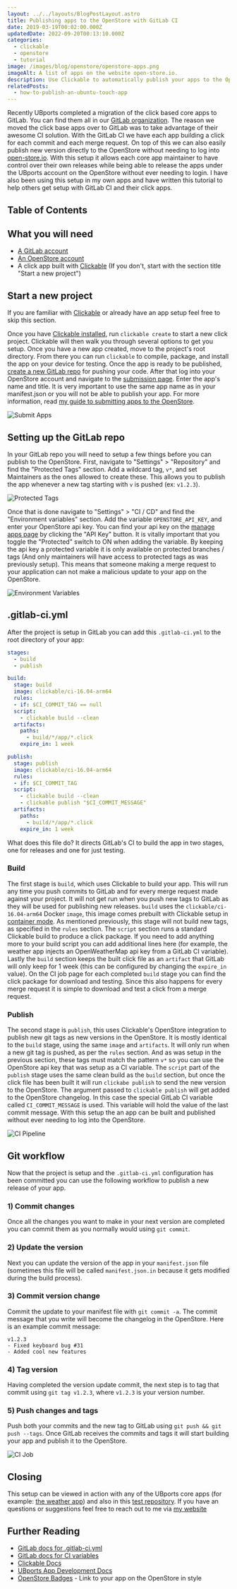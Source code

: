 ```yaml
---
layout: ../../layouts/BlogPostLayout.astro
title: Publishing apps to the OpenStore with GitLab CI
date: 2019-03-19T00:02:00.000Z
updatedDate: 2022-09-20T00:13:10.000Z
categories:
  - clickable
  - openstore
  - tutorial
image: /images/blog/openstore/openstore-apps.png
imageAlt: A list of apps on the website open-store.io.
description: Use Clickable to automatically publish your apps to the OpenStore.
relatedPosts:
  - how-to-publish-an-ubuntu-touch-app
---
```


Recently UBports completed a migration of the click based core apps to GitLab.
You can find them all in our [GitLab organization](https://gitlab.com/ubports/development/apps).
The reason we moved the click base apps over to GitLab was to take advantage of their awesome CI solution.
With the GitLab CI we have each app building a click for each commit and each merge request. On top of this we can also
easily publish new version directly to the OpenStore without needing to log into [open-store.io](https://open-store.io/).
With this setup it allows each core app maintainer to have control over their own releases while being able to release the
apps under the UBports account on the OpenStore without ever needing to login. I have also been using this setup in my own
apps and have written this tutorial to help others get setup with GitLab CI and their click apps.

## Table of Contents

## What you will need

- [A GitLab account](https://gitlab.com/users/sign_in)
- [An OpenStore account](https://open-store.io/login)
- A click app built with [Clickable](http://clickable-ut.dev/en/latest/) (If you don't, start with the section title "Start a new project")

## Start a new project

If you are familiar with [Clickable](http://clickable-ut.dev/en/latest/) or already have an app setup feel free to skip this section.

Once you have [Clickable installed](http://clickable-ut.dev/en/latest/install.html), run `clickable create` to start a new click project.
Clickable will then walk you through several options to get you setup. Once you have a new app created, move to the project's root directory.
From there you can run `clickable` to compile, package, and install the app on your device for testing.
Once the app is ready to be published, [create a new GitLab repo](https://docs.gitlab.com/ee/user/project/working_with_projects.html#create-a-project)
for pushing your code.
After that log into your OpenStore account and navigate to the [submission page](https://open-store.io/submit).
Enter the app's name and title. It is very important to use the same app name as in your manifest.json or you will not be able to publish your app.
For more information, read [my guide to submitting apps to the OpenStore](/blog/how-to-publish-an-ubuntu-touch-app/).

![Submit Apps](/images/blog/gitlab-ci/submit-apps.png)

## Setting up the GitLab repo

In your GitLab repo you will need to setup a few things before you can publish to the OpenStore.
First, navigate to "Settings" > "Repository" and find the "Protected Tags" section.
Add a wildcard tag, `v*`, and set Maintainers as the ones allowed to create these.
This allows you to publish the app whenever a new tag starting with `v` is pushed (ex: `v1.2.3`).

![Protected Tags](/images/blog/gitlab-ci/protected-tags.png)

Once that is done navigate to "Settings" > "CI / CD" and find the "Environment variables" section. Add the variable `OPENSTORE_API_KEY`,
and enter your OpenStore api key. You can find your api key on the [manage apps page](https://open-store.io/manage) by
clicking the "API Key" button. It is vitally important that you toggle the "Protected" switch to ON when adding the variable.
By keeping the api key a protected variable it is only available on protected branches / tags
(And only maintainers will have access to protected tags as was previously setup).
This means that someone making a merge request to your application can not make a malicious update to your app on the OpenStore.

![Environment Variables](/images/blog/gitlab-ci/environment-variables.png)

## .gitlab-ci.yml

After the project is setup in GitLab you can add this `.gitlab-ci.yml` to the root directory of your app:

```yaml
stages:
  - build
  - publish

build:
  stage: build
  image: clickable/ci-16.04-arm64
  rules:
  - if: $CI_COMMIT_TAG == null
  script:
    - clickable build --clean
  artifacts:
    paths:
      - build/*/app/*.click
    expire_in: 1 week

publish:
  stage: publish
  image: clickable/ci-16.04-arm64
  rules:
  - if: $CI_COMMIT_TAG
  script:
    - clickable build --clean
    - clickable publish "$CI_COMMIT_MESSAGE"
  artifacts:
    paths:
      - build/*/app/*.click
    expire_in: 1 week
```

What does this file do? It directs GitLab's CI to build the app in two stages, one for releases and one for just testing.

<Donate />

### Build

The first stage is `build`, which uses Clickable to build your app.
This will run any time you push commits to GitLab and for every merge request made against your project.
It will not get run when you push new tags to GitLab as they will be used for publishing new releases.
`build` uses the `clickable/ci-16.04-arm64` Docker `image`, this image comes prebuilt with Clickable setup in
[container mode](https://clickable-ut.dev/en/latest/commands.html#container-mode-1).
As mentioned previously, this stage will not build new tags, as specified in the `rules` section.
The `script` section runs a standard Clickable build to produce a click package.
If you need to add anything more to your build script you can add additional lines here
(for example, the weather app injects an OpenWeatherMap api key from a GitLab CI variable).
Lastly the `build` section keeps the built click file as an `artifact` that GitLab will only keep for 1 week
(this can be configured by changing the `expire_in` value).
On the CI job page for each completed `build` stage you can find the click package for download and testing.
Since this also happens for every merge request it is simple to download and test a click from a merge request.

### Publish

The second stage is `publish`, this uses Clickable's OpenStore integration to publish new git tags as new versions in the OpenStore.
It is mostly identical to the `build` stage, using the same `image` and `artifacts`.
It will only run when a new git tag is pushed, as per the `rules` section.
And as was setup in the previous section, these tags must match the pattern `v*` so you can use the OpenStore api key that was setup as a CI variable.
The `script` part of the `publish` stage uses the same clean build as the `build` section,
but once the click file has been built it will run `clickabe publish` to send the new version to the OpenStore.
The argument passed to `clickable publish` will get added to the OpenStore changelog.
In this case the special GitLab CI variable called `CI_COMMIT_MESSAGE` is used. This variable will hold the value of the last commit message.
With this setup the an app can be built and published without ever needing to log into the OpenStore.

![CI Pipeline](/images/blog/gitlab-ci/ci-pipeline.png)

## Git workflow

Now that the project is setup and the `.gitlab-ci.yml` configuration has been committed
you can use the following workflow to publish a new release of your app.

### 1) Commit changes

Once all the changes you want to make in your next version are completed you can commit them as you normally would using `git commit`.

### 2) Update the version

Next you can update the version of the app in your `manifest.json` file
(sometimes this file will be called `manifest.json.in` because it gets modified during the build process).

### 3) Commit version change

Commit the update to your manifest file with `git commit -a`.
The commit message that you write will become the changelog in the OpenStore.
Here is an example commit message:

```
v1.2.3
- Fixed keyboard bug #31
- Added cool new features
```

### 4) Tag version

Having completed the version update commit, the next step is to tag that commit using `git tag v1.2.3`, where `v1.2.3` is your version number.

### 5) Push changes and tags

Push both your commits and the new tag to GitLab using `git push && git push --tags`.
Once GitLab receives the commits and tags it will start building your app and publish it to the OpenStore.

![CI Job](/images/blog/gitlab-ci/ci-job.png)

## Closing

This setup can be viewed in action with any of the UBports core apps
(for example: [the weather app](https://gitlab.com/ubports/development/apps/lomiri-weather-app/-/pipelines)) and also
in this [test repository](https://gitlab.com/clickable/clickable-gitlab-ci-test).
If you have an questions or suggestions feel free to reach out to me via
[my website](https://bhdouglass.com/#contact)

## Further Reading

- [GitLab docs for .gitlab-ci.yml](https://docs.gitlab.com/ee/ci/yaml/)
- [GitLab docs for CI variables](https://docs.gitlab.com/ee/ci/variables/)
- [Clickable Docs](http://clickable-ut.dev/en/latest/)
- [UBports App Development Docs](https://docs.ubports.com/en/latest/appdev/index.html)
- [OpenStore Badges](../openstore-badges/) - Link to your app on the OpenStore in style
